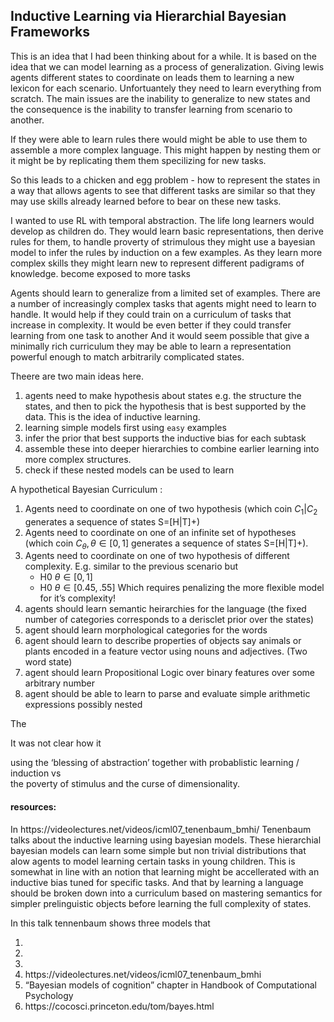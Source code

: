 ## Inductive Learning via Hierarchial Bayesian Frameworks



This is an idea that I had been thinking about for a while. It is based on the idea that we can model learning as a process of generalization. Giving lewis agents different states to coordinate on leads them to learning a new lexicon for each scenario. Unfortuantely they need to learn everything from scratch. The main issues are the inability to generalize to new states and the consequence is the inability to transfer learning from scenario to another.

If they were able to learn rules there would might be able to use them to assemble a more complex language. This might happen by nesting them or it might be by replicating them them specilizing for new tasks. 

So this leads to a chicken and egg problem - how to represent the states in a way that allows agents to see that different tasks are similar so that they may use skills already learned before to bear on these new tasks.

 I wanted to use RL with temporal abstraction. The life long learners would develop as children do. They would learn basic representations, then derive rules for them, to handle proverty of strimulous they might use a bayesian model to infer the rules by induction on a few examples. As they learn more complex skills they might learn new to represent different padigrams of knowledge. 
become exposed to more tasks


Agents should learn to generalize from a limited set of examples. 
There are a number of increasingly complex tasks that agents might need to learn to handle.
It would help if they could train on a curriculum of tasks that increase in complexity.
It would be even better if they could transfer learning from one task to another
And it would seem possible that give a minimally rich curriculum they may be able to learn a representation powerful enough to match arbitrarily complicated states.

Theere are two main ideas here.

1. agents need to make hypothesis about states e.g. the structure the states, and then to pick the hypothesis that is best supported by the data. This is the idea of inductive learning.
1. learning simple models first using `easy` examples 
1. infer the prior that best supports the inductive bias for each subtask
2. assemble these into deeper hierarchies to combine earlier learning into more complex structures.
3. check if these nested models can be used to learn


A hypothetical Bayesian Curriculum :

1. Agents need to coordinate on one of two hypothesis (which coin $C_1 | C_2$ generates a sequence of states S=[H|T]+) 
1. Agents need to coordinate on one of an infinite set of hypotheses (which coin $C_\theta, \theta \in[0,1]$ generates a sequence of states S=[H|T]+).
1. Agents need to coordinate on one of two hypothesis of different complexity. E.g. similar to the previous scenario but
    - H0 $\theta \in [0,1]$
    - H0 $\theta \in [0.45,.55]$
   Which requires penalizing the more flexible model for it's complexity!
1. agents should learn semantic heirarchies for the language (the fixed number of categories corresponds to a derisclet prior over the states) 
2. agent should learn morphological categories for the words
3. agent should learn to describe properties of objects say animals or plants encoded in a feature vector using  nouns and adjectives. (Two word state)
3. agent should learn Propositional Logic over binary features over some arbitrary number
4. agent should be able to learn to parse and evaluate simple arithmetic expressions possibly nested

The 

It was not clear how it 

using the 'blessing of abstraction' together with  probablistic learning / induction vs  
the poverty of stimulus and the curse of dimensionality.



#### resources:


In https://videolectures.net/videos/icml07_tenenbaum_bmhi/ Tenenbaum talks about the inductive learning using bayesian models. These hierarchial bayesian models can learn some simple but non trivial distributions that alow agents to model learning certain tasks in young children. This is somewhat in line with an notion that learning might be accellerated with an inductive bias tuned for specific tasks. And that by learning a language should be broken down into a curriculum based on mastering semantics for simpler prelinguistic objects before learning the full complexity of states.

In this talk tennenbaum shows three models that 

1.
2.
3.

1. https://videolectures.net/videos/icml07_tenenbaum_bmhi
1. “Bayesian models of cognition” chapter in Handbook of Computational Psychology
1. https://cocosci.princeton.edu/tom/bayes.html

